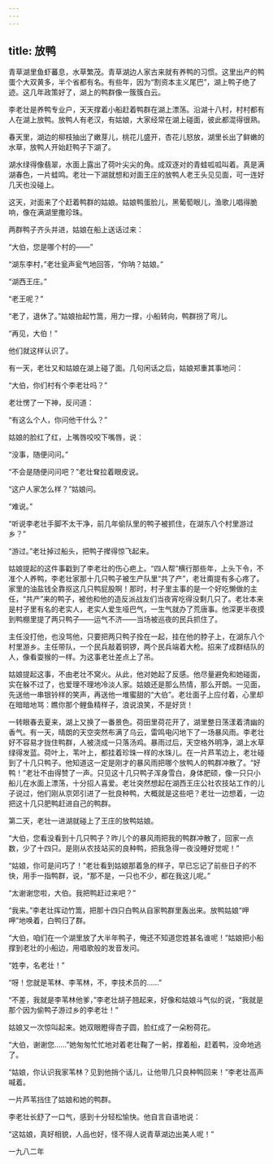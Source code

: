 ```yaml
---
---
---
```

title: 放鸭
---




青草湖里鱼虾蕃息，水草繁茂。青草湖边人家古来就有养鸭的习惯。这里出产的鸭蛋个大双黄多，半个省都有名。有些年，因为“割资本主义尾巴”，湖上鸭子绝了迹。这几年政策好了，湖上的鸭群像一簇簇白云。

李老壮是养鸭专业户，天天撑着小船赶着鸭群在湖上漂荡。沿湖十八村，村村都有人在湖上放鸭。放鸭人有老汉，有姑娘，大家经常在湖上碰面，彼此都混得很熟。

春天里，湖边的柳枝抽出了嫩芽儿，桃花儿盛开，杏花儿怒放，湖里长出了鲜嫩的水草，放鸭人开始赶鸭子下湖了。

湖水绿得像翡翠，水面上露出了荷叶尖尖的角。成双逐对的青蛙呱呱叫着。真是满湖春色，一片蛙鸣。老壮一下湖就想和对面王庄的放鸭人老王头见见面，可一连好几天也没碰上。

这天，对面来了个赶着鸭群的姑娘。姑娘鸭蛋脸儿，黑葡萄眼儿，渔歌儿唱得脆响，像在满湖里撒珍珠。

两群鸭子齐头并进，姑娘在船上送话过来：

“大伯，您是哪个村的——”

“湖东李村，”老壮瓮声瓮气地回答，“你呐？姑娘。”

“湖西王庄。”

“老王呢？”

“老了，退休了。”姑娘抬起竹篙，用力一撑，小船转向，鸭群拐了弯儿。

“再见，大伯！”

他们就这样认识了。

有一天，老壮又和姑娘在湖上碰了面。几句闲话之后，姑娘郑重其事地问：

“大伯，你们村有个李老壮吗？”

老壮愣了一下神，反问道：

“有这么个人，你问他干什么？”

姑娘的脸红了红，上嘴唇咬咬下嘴唇，说：

“没事，随便问问。”

“不会是随便问问吧？”老壮耷拉着眼皮说。

“这户人家怎么样？”姑娘问。

“难说。”

“听说李老壮手脚不太干净，前几年偷队里的鸭子被抓住，在湖东八个村里游过乡？”

“游过。”老壮掉过船头，把鸭子撵得惊飞起来。

姑娘提起的这件事戳到了李老壮的伤心疤上。“四人帮”横行那些年，上头下令，不准个人养鸭，李老壮家那十几只鸭子被生产队里“共了产”，老壮甭提有多心疼了。家里的油盐钱全靠抠这几只鸭屁股啊！那时，村子里主事的是一个好吃懒做的主任，“共产”来的鸭子，被他和他的造反派战友们当夜宵吃得没剩几只了。老壮本来是村子里有名的老实人，老实人爱生哑巴气，一生气就办了荒唐事。他深更半夜摸到鸭棚里提了两只鸭子——运气不济——当场被巡夜的民兵抓住了。

主任没打他，也没骂他，只要把两只鸭子拴在一起，挂在他的脖子上，在湖东八个村里游乡。主任带队，一个民兵敲着铜锣，两个民兵端着大枪。招来了成群结队的人，像看耍猴的一样。为这事老壮差点上了吊。

姑娘提起这事，不由老壮不窝火。从此，他对她起了反感。他尽量避免和她碰面，实在躲不过了，也爱理不理地冷淡人家。姑娘还是那么热情，那么开朗。一见面，先送他一串银铃样的笑声，再送他一堆蜜甜的“大伯”。老壮面子上应付着，心里却在暗暗地骂：瞧你那个鲤鱼精样子，浪说浪笑，不是好货！

一转眼春去夏来，湖上又换了一番景色。荷田里荷花开了，湖里整日荡漾着清幽的香气。有一天，晴朗的天空突然布满了乌云，雷鸣电闪地下了一场暴风雨。李老壮好不容易才拢住鸭群，人被浇成一只落汤鸡。暴雨过后，天空格外明净，湖上水草绿得发蓝。荷叶上，苇叶上，都挂着珍珠一样的水珠儿。在一片芦苇边上，老壮碰到了十几只鸭子。他知道这一定是刚才的暴风雨把哪个放鸭人的鸭群冲散了。“好鸭！”老壮不由得赞了一声。只见这十几只鸭子浑身雪白，身体肥硕，像一只只小船儿在水面上漂荡，十分招人喜爱。老壮突然想起在湖西王庄公社农技站工作的儿子说过，他们刚从京郊引进了一批良种鸭，大概就是这些吧？老壮一边想着，一边把这十几只肥鸭赶进自己的鸭群。

第二天，老壮一进湖就碰上了王庄的放鸭姑娘。

“大伯，您看没看到十几只鸭子？昨儿个的暴风雨把我的鸭群冲散了，回家一点数，少了十四只。是刚从农技站买的良种鸭，把我急得一夜没睡好觉呢！”

“姑娘，你可是问巧了！”老壮看到姑娘那着急的样子，早已忘记了前些日子的不快，用手一指鸭群，说，“那不是，一只也不少，都在我这儿呢。”

“太谢谢您啦，大伯。我把鸭赶过来吧？”

“我来。”李老壮挥动竹篙，把那十四只白鸭从自家鸭群里轰出来。放鸭姑娘“呷呷”地唤着，白鸭归了群。

“大伯，咱们在一个湖里放了大半年鸭子，俺还不知道您姓甚名谁呢！”姑娘把小船撑到老壮的小船边，用唱歌般的发音发问。

“姓李，名老壮！”

“呀！您就是苇林、李苇林，不，李技术员的……”

“不差，我就是李苇林他爹，”李老壮胡子翘起来，好像和姑娘斗气似的说，“我就是那个因为偷鸭子游过乡的李老壮！”

姑娘又一次惊叫起来。她双眼瞪得杏子圆，脸红成了一朵粉荷花。

“大伯，谢谢您……”她匆匆忙忙地对着老壮鞠了一躬，撑着船，赶着鸭，没命地逃了。

“姑娘，你认识我家苇林？见到他捎个话儿，让他带几只良种鸭回来！”李老壮高声喊着。

一片芦苇挡住了姑娘和她的鸭群。

李老壮长舒了一口气，感到十分轻松愉快。他自言自语地说：

“这姑娘，真好相貌，人品也好，怪不得人说青草湖边出美人呢！”

一九八二年